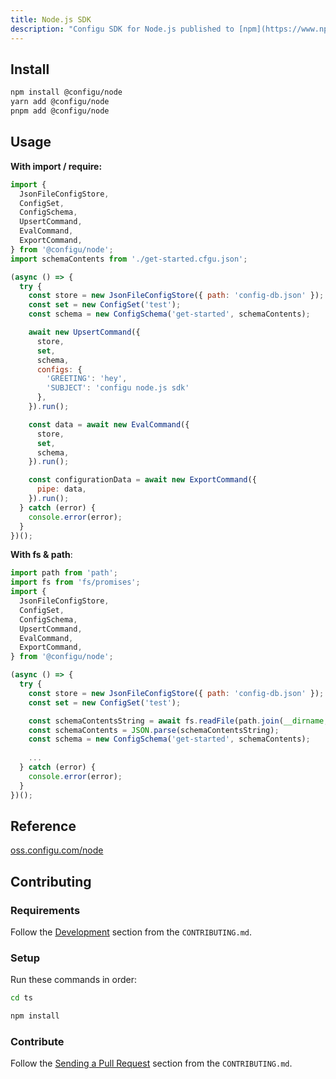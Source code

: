 ```yaml
---
title: Node.js SDK
description: "Configu SDK for Node.js published to [npm](https://www.npmjs.com/package/@configu/node)."
---
```


## Install

```bash
npm install @configu/node
yarn add @configu/node
pnpm add @configu/node
```

## Usage

**With import / require:**

```js
import {
  JsonFileConfigStore,
  ConfigSet,
  ConfigSchema,
  UpsertCommand,
  EvalCommand,
  ExportCommand,
} from '@configu/node';
import schemaContents from './get-started.cfgu.json';

(async () => {
  try {
    const store = new JsonFileConfigStore({ path: 'config-db.json' });
    const set = new ConfigSet('test');
    const schema = new ConfigSchema('get-started', schemaContents);

    await new UpsertCommand({
      store,
      set,
      schema,
      configs: {
        'GREETING': 'hey',
        'SUBJECT': 'configu node.js sdk'
      },
    }).run();

    const data = await new EvalCommand({
      store,
      set,
      schema,
    }).run();

    const configurationData = await new ExportCommand({
      pipe: data,
    }).run();
  } catch (error) {
    console.error(error);
  }
})();
```

**With fs & path**:

```js
import path from 'path';
import fs from 'fs/promises';
import {
  JsonFileConfigStore,
  ConfigSet,
  ConfigSchema,
  UpsertCommand,
  EvalCommand,
  ExportCommand,
} from '@configu/node';

(async () => {
  try {
    const store = new JsonFileConfigStore({ path: 'config-db.json' });
    const set = new ConfigSet('test');

    const schemaContentsString = await fs.readFile(path.join(__dirname, 'get-started.cfgu.json'));
    const schemaContents = JSON.parse(schemaContentsString);
    const schema = new ConfigSchema('get-started', schemaContents);
    
    ...
  } catch (error) {
    console.error(error);
  }
})();
```


## Reference

[oss.configu.com/node](https://oss.configu.com/ts/modules/_configu_node.html)

## Contributing

### Requirements

Follow the [Development](https://github.com/configu/configu/blob/main/CONTRIBUTING.md#development) section from the `CONTRIBUTING.md`.

### Setup

Run these commands in order:

```bash
cd ts
```

```bash
npm install
```

### Contribute

Follow the [Sending a Pull Request](https://github.com/configu/configu/blob/main/CONTRIBUTING.md#sending-a-pull-request) section from the `CONTRIBUTING.md`.

